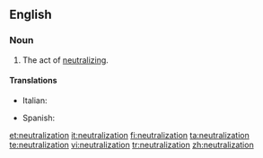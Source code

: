 ==English==

===Noun===
{{en-noun}}

# The act of [[neutralize|neutralizing]].

====Translations====
{{top}}
*Italian: {{t-|it|neutralizzazione|f}}
{{mid}}
*Spanish: {{t-|es|neutralización|f}}
{{bottom}}

[[et:neutralization]]
[[it:neutralization]]
[[fi:neutralization]]
[[ta:neutralization]]
[[te:neutralization]]
[[vi:neutralization]]
[[tr:neutralization]]
[[zh:neutralization]]
